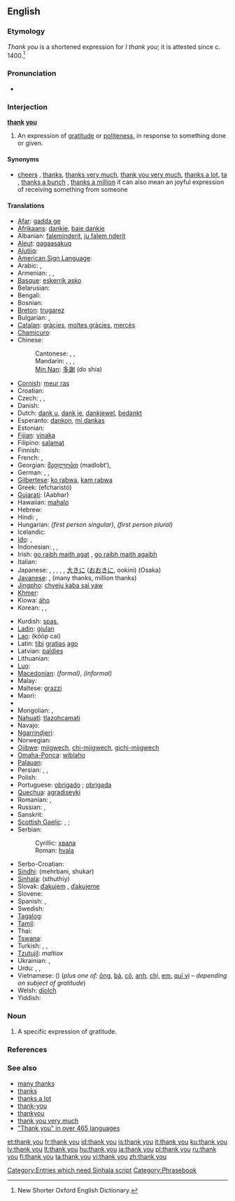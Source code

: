{{also|thankyou|thank-you}}
==English==

===Etymology===
''Thank you'' is a shortened expression for ''I thank you''; it is attested since c. 1400.<ref>New Shorter Oxford English Dictionary.</ref>

===Pronunciation===
* {{audio|En-uk-thank you.ogg|Audio (UK)}}

===Interjection===
'''[[thank]] [[you]]'''

# An expression of [[gratitude]] or [[politeness]], in response to something done or given.

====Synonyms====
* [[cheers]] {{i|informal}}, [[thanks]], [[thanks very much]], [[thank you very much]], [[thanks a lot]], [[ta]] {{i|UK|Australia}}, [[thanks a bunch]] {{i|informal}}, [[thanks a million]] {{i|informal}}it can also mean an joyful expression of receiving  something from someone

====Translations====
{{trans-top|an expression of gratitude}}
* [[Afar]]: [[gadda ge]]
* [[Afrikaans]]: [[dankie]], [[baie dankie]]
* Albanian: [[faleminderit]], [[ju falem nderit]]
* [[Aleut]]: [[qagaasakuq]]
* [[Alutiiq]]: {{tø|ems|quyanaa}}
* [[American Sign Language]]: {{tø|ase|OpenB@Chin-PalmBack OpenB@FromChin-PalmUp}}
* Arabic: {{t-|ar|شكرا|alt=شكرًا|tr=shúkran}}, {{t|ar|ميرسي|tr=mersii}} {{qualifier|informal}}
* Armenian: {{t-|hy|շնորհակալություն|tr=šnorhakalut’yun}}, {{t-|hy|շնորհակալ եմ|tr=šnorhakal em}},  {{qualifier|colloquially}} {{t-|hy|մերսի|tr=mersi}}
* [[Basque]]: [[eskerrik asko]]
* Belarusian: {{t|be|дзякую|tr=dzjákuju|xs=Belarusian}}
* Bengali: {{t|bn|ধনবাদ|tr=dhonnobad|sc=Beng|xs=Bengali}}
* Bosnian: {{t-|bs|hvala}}
* [[Breton]]: [[trugarez]]
* Bulgarian: {{t+|bg|благодаря|tr=blagodarjá}}, {{t|bg|мерси|tr=mersí}}
* [[Catalan]]: [[gràcies]], [[moltes gràcies]], [[mercès]]
* [[Chamicuro]]: {{tø|ccc|osolopaki}}
* Chinese:
*: Cantonese: {{tø|yue|唔該|tr=m-goi}}, {{tø|yue|多謝|tr=do1 ze6}}, {{tø|yue|唔該|tr=m4 goi1}}
*: Mandarin: {{t-|cmn|謝謝|sc=Hani}}, {{t-|cmn|谢谢|tr=xièxie|sc=Hani}}, {{t-|cmn|多謝|sc=Hani}}, {{t-|cmn|多谢|tr=duōxiè|sc=Hani}}
*: [[Min Nan]]: [[多謝]] (do shia)
* [[Cornish]]: [[meur ras]]
* Croatian: {{t+|hr|hvala}}
* Czech: {{t-|cs|děkuji}}, {{t-|cs|děkuji vám}}, {{t-|cs|děkuji ti}}
* Danish: {{t+|da|tak}}
* Dutch: [[dank u]], [[dank je]], [[dankjewel]], [[bedankt]]
* Esperanto: [[dankon]], [[mi dankas]]
* Estonian: {{t-|et|aitäh}}
* [[Fijian]]: [[vinaka]]
* Filipino: [[salamat]]
* Finnish: {{t+|fi|kiitos}}
* French: {{t+|fr|merci}},  {{t|fr|je vous remercie}}
* Georgian: [[მადლობთ]] (madlobt‘), {{t-|ka|გმადლობთ|sc=Geor|xs=Georgian}}
* German: {{t+|de|danke}}, {{t-|de|danke schön}}, {{t-|de|vielen Dank}}
* [[Gilbertese]]: [[ko rabwa]], [[kam rabwa]] {{i|to several people}}
* Greek: {{t+|el|ευχαριστώ}} (efcharistó)
* [[Gujarati]]: (Aabhar)
* Hawaiian: [[mahalo]]
* Hebrew: {{t+|he|תודה|alt=תּוֹדָה|tr=tóda}}
* Hindi: {{t+|hi|धन्यवाद|tr=dhanyavād|xs=Hindi}}, {{t+|hi|शुक्रिया|tr=shukriyā|xs=Hindi}}
* Hungarian: {{t+|hu|köszönöm}} ''(first person singular)'', {{t|hu|köszönjük}} ''(first person plural)''
* Icelandic: {{t+|is|takk}}
* [[Ido]]: {{t+|io|danko|xs=Ido}}, {{t-|io|me dankas|xs=Ido}}
* Indonesian: {{t-|id|terimakasih|xs=Indonesian}}, {{t+|id|terima kasih|xs=Indonesian}}, {{t|id|makasih|xs=Indonesian}} {{i|informal}}
* Irish: [[go raibh maith agat]] {{i|to one person}}, [[go raibh maith agaibh]] {{i|to more than one person}}
* Italian: {{t+|it|grazie}}
* Japanese: {{t+|ja|ありがとう|tr=arigatō}}, {{t-|ja|ありがとうございます|tr=arigatō gozaimasu}}, {{t-|ja|どうもありがとう|tr=dōmo arigatō}}, {{t-|ja|どうも|tr=dōmo}}, {{t-|ja|サンキュー|tr=sankyū}}, [[大きに]] ([[おおきに]], ookini) (Osaka)
* [[Javanese]]: {{t|jv|hatur nuwun|xs=Javanese}}, {{t|jv|nuwun sewu|xs=Javanese}} (many thanks, million thanks)
* [[Jingpho]]: [[chyeju kaba sai yaw]]
* [[Khmer]]: {{t|km|អរគុណ|tr=or kun|sc=Khmr|xs=Khmer}}
* Kiowa: [[áho]]
* Korean: {{t|ko|고맙습니다|tr=gomapseumnida|sc=Hang}}, {{t-|ko|감사합니다|tr=gamsahamnida|sc=Hang}}, {{t|ko|고마워|tr=gomawoe|sc=Hang}}
{{trans-mid}}
* Kurdish: [[spas]], {{ku-Arab|[[سوپاس]]}}
* [[Ladin]]: [[giulan]]
* [[Lao]]: {{Laoo|[[ຂອບໃຈ]]}} (kööp cai)
* Latin: [[tibi]] [[gratia]]s [[ago]]
* Latvian: [[paldies]]
* Lithuanian: {{t+|lt|ačiū|xs=Lithuanian}}
* [[Luo]]: {{tø|luo|erokamano|xs=Luo}}
* [[Macedonian]]: {{t|mk|благодарам|tr=blagódaram}} ''(formal)'', {{t|mk|фала|tr=fála}} ''(informal)''
* Malay: {{t-|ms|terima kasih|xs=Malay}}
* Maltese: [[grazzi]]
* Maori: {{t-|mi|kia ora|xs=Maori}}
* {{trreq|Marathi}}
* Mongolian: {{t|mn|баярлалаа|tr=bayarlalaa|sc=Cyrl|xs=Mongolian}}, {{t|mn|гялайлаа|tr=gyalailaa|sc=Cyrl|xs=Mongolian}}
* [[Nahuatl]]: [[tlazohcamati]]
* Navajo: {{tø|nv|ahéheeʼ}}
* [[Ngarrindjeri]]: {{tø|nay|anu nginti}}
* Norwegian: {{t+|no|takk}}
* [[Ojibwe]]: [[miigwech]], [[chi-miigwech]], [[gichi-miigwech]]
* [[Omaha-Ponca]]: [[wiblaho]]
* [[Palauan]]: {{tø|pau|sulang|xs=Palauan}}
* Persian: {{t|fa|ممنونم|tr=mamnúnam|xs=Persian}} {{i|Iran|formal}}, {{t-|fa|مرسی|tr=mérsi|xs=Persian}} {{i|informal}}, {{t+|fa|تشکر|tr=tašákur|xs=Persian}} {{i|Afghanistan}}
* Polish: {{t+|pl|dziękuję}}
* Portuguese: [[obrigado]] {{i|said by male}}; [[obrigada]] {{i|said by female}}
* [[Quechua]]: [[agradiseyki]]
* Romanian: {{t-|ro|mulţumesc}}, {{t+|ro|mersi}}
* Russian: {{t+|ru|спасибо|tr=spasíbo}}, {{t|ru|благодарю|tr=blagodarjú}}
* Sanskrit: {{t|sa|अनुगुरिहीतोसुमि |tr=anugurihītosumi|xs=Sanskrit}}
* [[Scottish Gaelic]]: {{t-|gd|tapadh leat|xs=Scottish Gaelic}} {{i|to one person, informal}}, {{t-|gd|tapadh leibh|xs=Scottish Gaelic}} {{i|to one person, formal; to more than one person}}; {{t-|gd|mòran|xs=Scottish Gaelic}} {{t-|gd|taing|xs=Scottish Gaelic}}
* Serbian:
*: Cyrillic: [[хвала]]
*: Roman: [[hvala]]
* Serbo-Croatian: {{tø|sh|hvala|xs=Serbo-Croatian}}
* [[Sindhi]]: (mehrbani, shukar)
* [[Sinhala]]: (sthuthiy)
* Slovak: [[ďakujem]] {{i|I thank you}}, [[ďakujeme]] {{i|we thank you}}
* Slovene: {{t+|sl|hvala}}
* Spanish: {{t+|es|gracias}}, {{t-|es|muchas gracias}}
* Swedish: {{t+|sv|tack}}
* [[Tagalog]]: {{t-|tl|salamat|xs=Tagalog}}
* [[Tamil]]: {{t|ta|நன்றி|tr=nandri|xs=Tamil}}
* Thai: {{t-|th|ขอบคุณ|tr=kòp-kuun}}
* [[Tswana]]: {{t-|tn|ke a leboga|xs=Tswana}}
* Turkish: {{t+|tr|teşekkür ederim}}, {{t+|tr|mersi}}, {{t-|tr|teşekkürler}}
* [[Tzutujil]]: ''maltiox''
* Ukrainian: {{t|uk|дякую|tr=djákuju|xs=Ukrainian}}, {{t|uk|спасибi|tr=spasýbi|xs=Ukrainian}}
* Urdu: {{t-|ur|دھنیہ واد|tr=dhanya-vād|xs=Urdu}}, {{t-|ur|شکریہ|tr=šukriyā|xs=Urdu}},  {{t|ur|نوازش|tr=nevaziš|xs=Urdu}}
* Vietnamese: {{t+|vi|cám ơn|xs=Vietnamese}} ({{t-|vi|感恩|sc=Hani|xs=Vietnamese}}) (''plus one of:'' [[ông]], [[bà#Vietnamese|bà]], [[cô#Vietnamese|cô]], [[anh#Vietnamese|anh]], [[chị]], [[em#Vietnamese|em]], [[quí vị]] &ndash; ''depending on subject of gratitude'')
* Welsh: [[diolch]]
* Yiddish: {{t|yi|א דאנק|אַ דאַנק|tr=a dank|xs=Yiddish}}
{{trans-bottom}}

===Noun===
{{en-noun|sg=[[thank]] [[you]]}}

# A specific expression of gratitude.

===References===
<references />

===See also===
* [[many thanks]]
* [[thanks]]
* [[thanks a lot]]
* [[thank-you]]<!-- when used asa descriptive adjective, as in ''a thank-you note''-->
* [[thankyou]]<!--(''nonstandard'')-->
* [[thank you very much]]
* [http://www.elite.net/~runner/jennifers/thankyou.htm "Thank you" in over 465 languages]

[[Category:Entries which need Sinhala script]]
[[Category:Phrasebook]]

[[et:thank you]]
[[fr:thank you]]
[[id:thank you]]
[[is:thank you]]
[[it:thank you]]
[[ku:thank you]]
[[lv:thank you]]
[[lt:thank you]]
[[hu:thank you]]
[[ja:thank you]]
[[pl:thank you]]
[[ru:thank you]]
[[fi:thank you]]
[[ta:thank you]]
[[vi:thank you]]
[[zh:thank you]]